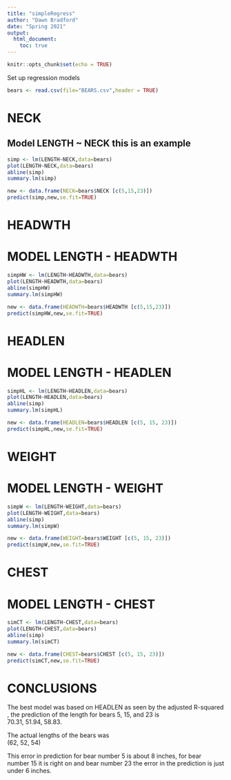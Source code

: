 ```yaml
---
title: "simpleRegress"
author: "Dawn Bradford"
date: "Spring 2021"
output: 
  html_document:
    toc: true
---
```


```r
knitr::opts_chunk$set(echo = TRUE)
```

Set up regression models

```r
bears <- read.csv(file="BEARS.csv",header = TRUE)
```
# NECK
## Model LENGTH ~ NECK  this is an example  

```r
simp <- lm(LENGTH~NECK,data=bears)
plot(LENGTH~NECK,data=bears)
abline(simp)
summary.lm(simp)
```

```r
new <- data.frame(NECK=bears$NECK [c(5,15,23)])
predict(simp,new,se.fit=TRUE)
```


# HEADWTH
# MODEL LENGTH - HEADWTH
```r
simpHW <- lm(LENGTH~HEADWTH,data=bears)
plot(LENGTH~HEADWTH,data=bears)
abline(simpHW)
summary.lm(simpHW)
```


```r
new <- data.frame(HEADWTH=bears$HEADWTH [c(5,15,23)])
predict(simpHW,new,se.fit=TRUE)
```


# HEADLEN
# MODEL LENGTH - HEADLEN

```r
simpHL <- lm(LENGTH~HEADLEN,data=bears)
plot(LENGTH~HEADLEN,data=bears)
abline(simp)
summary.lm(simpHL)
```

```r
new <- data.frame(HEADLEN=bears$HEADLEN [c(5, 15, 23)])
predict(simpHL,new,se.fit=TRUE)
```


# WEIGHT
# MODEL LENGTH - WEIGHT

```r
simpW <- lm(LENGTH~WEIGHT,data=bears)
plot(LENGTH~WEIGHT,data=bears)
abline(simp)
summary.lm(simpW)
```

```r
new <- data.frame(WEIGHT=bears$WEIGHT [c(5, 15, 23)])
predict(simpW,new,se.fit=TRUE)
```

# CHEST
# MODEL LENGTH - CHEST

```r
simCT <- lm(LENGTH~CHEST,data=bears)
plot(LENGTH~CHEST,data=bears)
abline(simp)
summary.lm(simCT)
```


```r
new <- data.frame(CHEST=bears$CHEST [c(5, 15, 23)])
predict(simCT,new,se.fit=TRUE)
```

# CONCLUSIONS


The best model was based on HEADLEN as seen by the adjusted R-squared , the prediction of the length for bears 5, 15, and 23 is  
70.31, 51.94, 58.83.       


The actual lengths of the bears was   
(62, 52, 54)

This error in prediction for bear number 5 is about 8 inches, for bear number 15 it is right on and bear number 23 the error in the prediction is just under 6 inches.  



